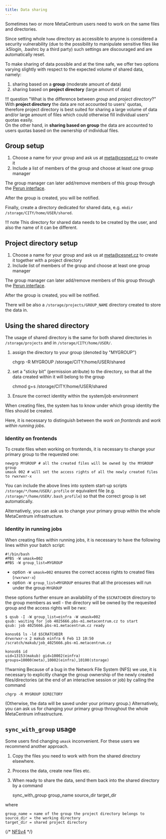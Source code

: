 ```yaml
---
title: Data sharing
---
```

Sometimes two or more MetaCentrum users need to work on the same files and directories.

Since setting whole `home` directory as accessible to anyone is considered a security vulnerability (due to the possibility to manipulate sensitive files like .k5login, .bashrc by a third party) such settings are discouraged and are automatically reset.

To make sharing of data possible and at the time safe, we offer two options varying slightly with respect to the expected volume of shared data, namely:

1. sharing based on a **group** (moderate amount of data)
2. sharing based on **project directory** (large amount of data)

!!! question "What is the difference between *group* and *project directory*?"
    With **project directory** the data are not accounted to users' quotas, therefore project directory is best suited for sharing a large volume of data and/or large amount of files which could otherwise fill individual users' quotas easily.<br/> On the other hand, in **sharing based on group** the data are accounted to users quotas based on the ownership of individual files. 

## Group setup

1. Choose a name for your group and ask us at meta@cesnet.cz to create it
2. Include a list of members of the group and choose at least one group manager

The group manager can later add/remove members of this group through the [Perun interface](../access/perun).

After the group is created, you will be notified.

Finally, create a directory dedicated for shared data, e.g. `mkdir /storage/CITY/home/USER/shared`.

!!! note
    This directory for shared data needs to be created by the user, and also the name of it can be different.

## Project directory setup 

1. Choose a name for your group and ask us at meta@cesnet.cz to create it together with a project directory
2. Include list of members of the group and choose at least one group manager

The group manager can later add/remove members of this group through the [Perun interface](../access/perun).

After the group is created, you will be notified.

There will be also a `/storage/projects/GROUP_NAME` directory created to store the data in.

## Using the shared directory

The usage of shared directory is the same for both shared directories in `/storage/projects` and in `/storage/CITY/home/USER/`.

1. assign the directory to your group (denoted by "MYGROUP")

    chgrp -R MYGROUP /storage/CITY/home/USER/shared

2. set a "sticky bit" (permission atribute) to the directory, so that all the data created within it will belong to the group

    chmod g+s /storage/CITY/home/USER/shared

3. Ensure the correct identity within the system/job environment

When creating files, the system has to know under which group identity the files should be created.

Here, it is necessary to distinguish between the *work on frontends* and *work within running jobs*.

### Identity on frontends

To create files when working on frontends, it is necessary to change your primary group to the requested one:

    newgrp MYGROUP # all the created files will be owned by the MYGROUP group
    umask 002 # will set the access rights of all the newly created files to rwxrwxr-x

You can include the above lines into system start-up scripts `/storage/*/home/USER/.profile` or equivalent file (e.g. `/storage/*/home/USER/.bash_profile`) so that the correct group is set automatically.
           
Alternatively, you can ask us to change your primary group within the whole MetaCentrum infrastructure.

### Identity in running jobs

When creating files within running jobs, it is necessary to have the following lines within your batch script:

```
#!/bin/bash
#PBS -W umask=002
#PBS -W group_list=MYGROUP
```
- option `-W umask=002` ensures the correct access rights to created files (`rwxrwxr-x`)
- option `-W group_list=MYGROUP` ensures that all the processes will run under the group `MYGROUP`

these options further ensure an availability of the `$SCRATCHDIR` directory to the group members as well - the directory will be owned by the requested group and the access rights will be rwx:

```
$ qsub -I -W group_list=einfra -W umask=002
qsub: waiting for job 4025666.pbs-m1.metacentrum.cz to start
qsub: job 4025666.pbs-m1.metacentrum.cz ready

konos6$ ls -ld $SCRATCHDIR
drwxrwxr-x 2 makub einfra 6 Feb 13 10:50 /scratch/makub/job_4025666.pbs-m1.metacentrum.cz

konos6$ id
uid=13153(makub) gid=10002(einfra) groups=10000(meta),10002(einfra),10100(storage)
```

!!!warning
    Because of a bug in the Network File System (NFS) we use, it is necessary to explicitly change the group ownership of the newly created files/directories (at the end of an interactive session or job) by calling the command

    chgrp -R MYGROUP DIRECTORY

(Otherwise, the data will be saved under your primary group.) Alternatively, you can ask us for changing your primary group throughout the whole MetaCentrum infrastructure.

## `sync_with_group` usage

Some users find changing `umask` inconvenient. For these users we recommend another approach.

1. Copy the files you need to work with from the shared directory elsewhere.
2. Process the data, create new files etc.
3. When ready to share the data, send them back into the shared directory by a command

    sync_with_group group_name source_dir target_dir

where

    group_name = name of the group the project directory belongs to
    source_dir = the working directory
    target_dir = shared project directory

{/*
[NFSv4](https://wiki.metacentrum.cz/wiki/Access_Control_Lists_on_NFSv4)
*/}

